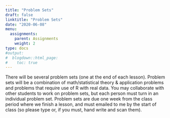 ```yaml
---
title: "Problem Sets"
draft: false
linktitle: "Problem Sets"
date: "2020-06-08"
menu:
  assignments:
    parent: Assignments
    weight: 2
type: docs
#output:
#  blogdown::html_page:
#    toc: true
---
```


There will be several problem sets (one at the end of each lesson). Problem sets will be a combination of math/statistical theory & application problems and problems that require use of R with real data. You may collaborate with other students to work on problem sets, but each person must turn in an individual problem set. Problem sets are due one week from the class period where we finish a lesson, and must emailed to me by the start of class (so please type or, if you must, hand write and scan them).